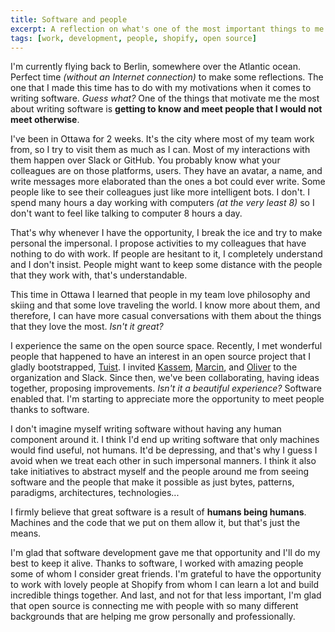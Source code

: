 ```yaml
---
title: Software and people
excerpt: A reflection on what's one of the most important things to me when building software, the people that make it possible.
tags: [work, development, people, shopify, open source]
---
```


I'm currently flying back to Berlin, somewhere over the Atlantic ocean. Perfect time *(without an Internet connection)* to make some reflections. The one that I made this time has to do with my motivations when it comes to writing software. *Guess what?* One of the things that motivate me the most about writing software is **getting to know and meet people that I would not meet otherwise**.

I've been in Ottawa for 2 weeks. It's the city where most of my team work from, so I try to visit them as much as I can. Most of my interactions with them happen over Slack or GitHub. You probably know what your colleagues are on those platforms, users. They have an avatar, a name, and write messages more elaborated than the ones a bot could ever write. Some people like to see their colleagues just like more intelligent bots. I don't. I spend many hours a day working with computers *(at the very least 8)* so I don't want to feel like talking to computer 8 hours a day.

That's why whenever I have the opportunity, I break the ice and try to make personal the impersonal. I propose activities to my colleagues that have nothing to do with work. If people are hesitant to it, I completely understand and I don't insist. People might want to keep some distance with the people that they work with, that's understandable.

This time in Ottawa I learned that people in my team love philosophy and skiing and that some love traveling the world. I know more about them, and therefore, I can have more casual conversations with them about the things that they love the most. *Isn't it great?*

I experience the same on the open source space. Recently, I met wonderful people that happened to have an interest in an open source project that I gladly bootstrapped, [Tuist](https://tuist.io). I invited [Kassem](https://github.com/kwridan), [Marcin](https://github.com/marciniwanicki), and [Oliver](https://github.com/ollieatkinson) to the organization and Slack. Since then, we've been collaborating, having ideas together, proposing improvements. *Isn't it a beautiful experience?* Software enabled that. I'm starting to appreciate more the opportunity to meet people thanks to software.

I don't imagine myself writing software without having any human component around it. I think I'd end up writing software that only machines would find useful, not humans. It'd be depressing, and that's why I guess I avoid when we treat each other in such impersonal manners. I think it also take initiatives to abstract myself and the people around me from seeing software and the people that make it possible as just bytes, patterns, paradigms, architectures, technologies...

I firmly believe that great software is a result of **humans being humans**. Machines and the code that we put on them allow it, but that's just the means.

I'm glad that software development gave me that opportunity and I'll do my best to keep it alive. Thanks to software, I worked with amazing people some of whom I consider great friends. I'm grateful to have the opportunity to work with lovely people at Shopify from whom I can learn a lot and build incredible things together. And last, and not for that less important, I'm glad that open source is connecting me with people with so many different backgrounds that are helping me grow personally and professionally.
